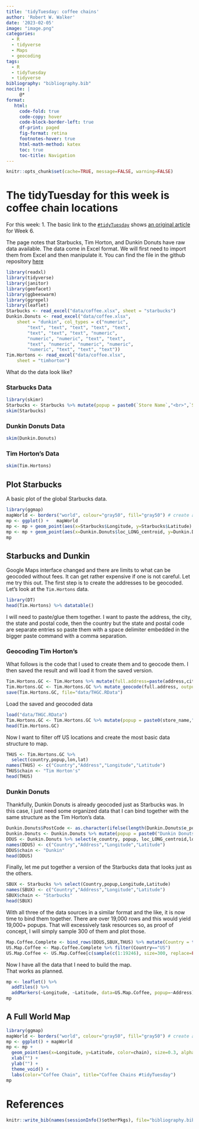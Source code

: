 ```yaml
---
title: 'tidyTuesday: coffee chains'
author: 'Robert W. Walker'
date: '2023-02-05'
image: "image.png"
categories:
  - R
  - tidyverse
  - Maps
  - geocoding
tags:
  - R
  - tidyTuesday
  - tidyverse
bibliography: "bibliography.bib"
nocite: |
     @*
format: 
   html:
     code-fold: true
     code-copy: hover
     code-block-border-left: true
     df-print: paged
     fig-format: retina
     footnotes-hover: true
     html-math-method: katex
     toc: true
     toc-title: Navigation
---
```


```r
knitr::opts_chunk$set(cache=TRUE, message=FALSE, warning=FALSE)
```


# The tidyTuesday for this week is coffee chain locations

For this week:
1. The basic link to the [`#tidyTuesday`](https://github.com/rfordatascience/tidytuesday) shows [an original article](http://flowingdata.com/2014/03/18/coffee-place-geography/) for Week 6.

The page notes that Starbucks, Tim Horton, and Dunkin Donuts have raw data available.  The data come in Excel format.  We will first need to import them from Excel and then manipulate it.  You can find the file in the github repository [here](https://github.com/robertwwalker/DADM-FAQ/posts/tidyTuesday-coffee-chains/data)

```r
library(readxl)
library(tidyverse)
library(janitor)
library(geofacet)
library(ggbeeswarm)
library(ggrepel)
library(leaflet)
Starbucks <- read_excel("data/coffee.xlsx", sheet = "starbucks")
Dunkin.Donuts <- read_excel("data/coffee.xlsx", 
    sheet = "dunkin", col_types = c("numeric", 
        "text", "text", "text", "text", "text", 
        "text", "text", "text", "numeric", 
        "numeric", "numeric", "text", "text", 
        "text", "numeric", "numeric", "numeric", 
        "numeric", "text", "text", "text"))
Tim.Hortons <- read_excel("data/coffee.xlsx", 
    sheet = "timhorton")
```

What do the data look like?

### Starbucks Data

```r
library(skimr)
Starbucks <- Starbucks %>% mutate(popup = paste0(`Store Name`,"<br>",`Street Address`, "<br>", City, ", ", `State/Province`,"<br>",Postcode,"<br>",Country, sep=""))
skim(Starbucks)
```

### Dunkin Donuts Data


```r
skim(Dunkin.Donuts)
```

### Tim Horton's Data

```r
skim(Tim.Hortons)
```

## Plot Starbucks

A basic plot of the global Starbucks data.

```r
library(ggmap)
mapWorld <- borders("world", colour="gray50", fill="gray50") # create a layer of borders
mp <- ggplot() +   mapWorld
mp <- mp + geom_point(aes(x=Starbucks$Longitude, y=Starbucks$Latitude) ,color="dark green", size=0.5) + xlab("") + ylab("")
mp <- mp + geom_point(aes(x=Dunkin.Donuts$loc_LONG_centroid, y=Dunkin.Donuts$loc_LAT_centroid) ,color="orange", size=0.5) + xlab("") + ylab("") + theme_void()
mp
```

## Starbucks and Dunkin

Google Maps interface changed and there are limits to what can be geocoded without fees.  It can get rather expensive if one is not careful.  Let me try this out.  The first step is to create the addresses to be geocoded.  Let's look at the `Tim.Hortons` data.

```r
library(DT)
head(Tim.Hortons) %>% datatable()
```

I will need to paste/glue them together.  I want to paste the address, the city, the state and postal code, then the country but the state and postal code are separate entries so paste them with a space delimiter embedded in the bigger paste command with a comma separation.

### Geocoding Tim Horton's

What follows is the code that I used to create them and to geocode them.  I then saved the result and will load it from the saved version.

```r
Tim.Hortons.GC <- Tim.Hortons %>% mutate(full.address=paste(address,city,paste(state, postal_code, sep=" "),toupper(country),sep=", "))
Tim.Hortons.GC <- Tim.Hortons.GC %>% mutate_geocode(full.address, output="latlon")
save(Tim.Hortons.GC, file="data/THGC.RData")
```

Load the saved and geocoded data

```r
load("data/THGC.RData")
Tim.Hortons.GC <- Tim.Hortons.GC %>% mutate(popup = paste0(store_name,"<br>",address,"<br>",city,", ",state,"<br>",as.character(postal_code),"<br>",toupper(country), sep=""))
head(Tim.Hortons.GC)
```

Now I want to filter off US locations and create the most basic data structure to map.

```r
THUS <- Tim.Hortons.GC %>% 
  select(country,popup,lon,lat)
names(THUS) <- c("Country","Address","Longitude","Latitude")
THUS$chain <- "Tim Horton's"
head(THUS)
```

### Dunkin Donuts

Thankfully, Dunkin Donuts is already geocoded just as Starbucks was.  In this case, I just need some organized data that I can bind together with the same structure as the Tim Horton's data.

```r
Dunkin.Donuts$PostCode <- as.character(ifelse(length(Dunkin.Donuts$e_postal)==4, paste0("0",Dunkin.Donuts$e_postal),Dunkin.Donuts$e_postal))
Dunkin.Donuts <- Dunkin.Donuts %>% mutate(popup = paste0("Dunkin Donuts <br>",e_address,"<br>",e_city, ", ",e_state,"<br>", PostCode,"<br>",e_country, sep=""))
DDUS <- Dunkin.Donuts %>% select(e_country, popup, loc_LONG_centroid,loc_LAT_centroid)
names(DDUS) <- c("Country","Address","Longitude","Latitude")
DDUS$chain <- "Dunkin"
head(DDUS)
```

Finally, let me put together a version of the Starbucks data that looks just as the others.

```r
SBUX <- Starbucks %>% select(Country,popup,Longitude,Latitude)
names(SBUX) <- c("Country","Address","Longitude","Latitude")
SBUX$chain <- "Starbucks"
head(SBUX)
```

With all three of the data sources in a similar format and the like, it is now time to bind them together.  There are over 19,000 rows and this would yield 19,000+ popups.  That will excessively task resources so, as proof of concept, I will simply sample 300 of them and plot those.

```r
Map.Coffee.Complete <- bind_rows(DDUS,SBUX,THUS) %>% mutate(Country = toupper(Country))
US.Map.Coffee <- Map.Coffee.Complete %>% filter(Country=="US")
US.Map.Coffee <- US.Map.Coffee[c(sample(c(1:19246), size=300, replace=FALSE)),]
```

Now I have all the data that I need to build the map.  
That works as planned.

```r
mp <- leaflet() %>% 
  addTiles() %>%
  addMarkers(~Longitude, ~Latitude, data=US.Map.Coffee, popup=~Address) %>% setView(-94.67, 39.1, zoom = 6)
mp
```

## A Full World Map

```r
library(ggmap)
mapWorld <- borders("world", colour="gray50", fill="gray50") # create a layer of borders
mp <- ggplot() + mapWorld
mp <- mp + 
  geom_point(aes(x=Longitude, y=Latitude, color=chain), size=0.3, alpha=0.3, data=Map.Coffee.Complete) + 
  xlab("") + 
  ylab("") + 
  theme_void() + 
  labs(color="Coffee Chain", title="Coffee Chains #tidyTuesday")
mp
```


# References

```r
knitr::write_bib(names(sessionInfo()$otherPkgs), file="bibliography.bib")
```


